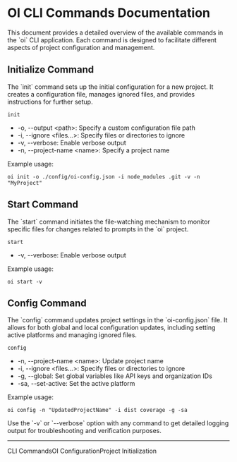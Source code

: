 <div data-type="ainode">
</div>

# OI CLI Commands Documentation

This document provides a detailed overview of the available commands in the \`oi\` CLI application. Each command is designed to facilitate different aspects of project configuration and management.

## Initialize Command

The \`init\` command sets up the initial configuration for a new project. It creates a configuration file, manages ignored files, and provides instructions for further setup.

<div data-node-id="da12791c-c131-47d7-aa3b-40c1e36882e9" activeindex="0" tabs="Request 1" data-type="custom-request" class="custom-request">
<div tabindex="0" data-type="request-content" class="request-content"><pre data-node-id="394b2ed8-ddb2-4e97-8317-d5309701b8c3"><code class="language-oi">init</code></pre></div>
</div>

- \-o, --output &lt;path&gt;: Specify a custom configuration file path
- \-i, --ignore &lt;files...&gt;: Specify files or directories to ignore
- \-v, --verbose: Enable verbose output
- \-n, --project-name &lt;name&gt;: Specify a project name

Example usage:

```shell
oi init -o ./config/oi-config.json -i node_modules .git -v -n "MyProject"
```

## Start Command

The \`start\` command initiates the file-watching mechanism to monitor specific files for changes related to prompts in the \`oi\` project.

<div data-node-id="e80b1a2c-3add-4720-a903-c28fe72f2986" activeindex="0" tabs="Request 1" data-type="custom-request" class="custom-request">
<div tabindex="0" data-type="request-content" class="request-content"><pre data-node-id="246407a5-4740-499c-b9b4-7c0ce3dbf621"><code class="language-oi">start</code></pre></div>
</div>

- \-v, --verbose: Enable verbose output

Example usage:

```shell
oi start -v
```

## Config Command

The \`config\` command updates project settings in the \`oi-config.json\` file. It allows for both global and local configuration updates, including setting active platforms and managing ignored files.

<div data-node-id="bc194057-b981-4ece-8258-0869a5b8c915" activeindex="0" tabs="Request 1" data-type="custom-request" class="custom-request">
<div tabindex="0" data-type="request-content" class="request-content"><pre data-node-id="bf913e86-3ce7-4b10-b5cb-b2ff4787b209"><code class="language-oi">config</code></pre></div>
</div>

- \-n, --project-name &lt;name&gt;: Update project name
- \-i, --ignore &lt;files...&gt;: Specify files or directories to ignore
- \-g, --global: Set global variables like API keys and organization IDs
- \-sa, --set-active: Set the active platform

Example usage:

```shell
oi config -n "UpdatedProjectName" -i dist coverage -g -sa
```

<div data-node-id="woQgDEijPh7d_node_21" data-type="callout-idea">
Use the `-v` or `--verbose` option with any command to get detailed logging output for troubleshooting and verification purposes.
</div>

---

<span data-node-id="woQgDEijPh7d_node_23" data-text="CLI Commands" data-type="tag">CLI Commands</span><span data-node-id="woQgDEijPh7d_node_24" data-text="OI Configuration" data-type="tag">OI Configuration</span><span data-node-id="woQgDEijPh7d_node_25" data-text="Project Initialization" data-type="tag">Project Initialization</span>